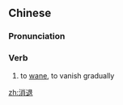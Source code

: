 ==Chinese==
{{zh-forms}}

===Pronunciation===
{{zh-pron
|m=xiāotuì
|c=siu1 teoi3
|mn=siau-thòe/tw:siau-thè
|cat=v
}}

===Verb===
{{zh-verb}}

# to [[wane]], to vanish gradually

[[zh:消退]]